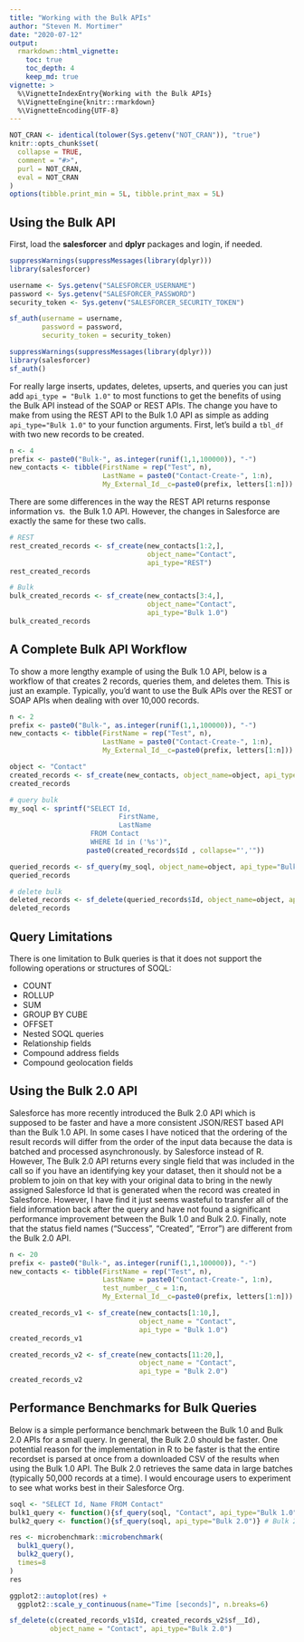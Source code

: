 ```yaml
---
title: "Working with the Bulk APIs"
author: "Steven M. Mortimer"
date: "2020-07-12"
output:
  rmarkdown::html_vignette:
    toc: true
    toc_depth: 4
    keep_md: true
vignette: >
  %\VignetteIndexEntry{Working with the Bulk APIs}
  %\VignetteEngine{knitr::rmarkdown}
  %\VignetteEncoding{UTF-8}
---
```


```r
NOT_CRAN <- identical(tolower(Sys.getenv("NOT_CRAN")), "true")
knitr::opts_chunk$set(
  collapse = TRUE,
  comment = "#>",
  purl = NOT_CRAN,
  eval = NOT_CRAN
)
options(tibble.print_min = 5L, tibble.print_max = 5L)
```

## Using the Bulk API

First, load the **salesforcer** and **dplyr** packages and login, if needed. 

```r
suppressWarnings(suppressMessages(library(dplyr)))
library(salesforcer)

username <- Sys.getenv("SALESFORCER_USERNAME")
password <- Sys.getenv("SALESFORCER_PASSWORD")
security_token <- Sys.getenv("SALESFORCER_SECURITY_TOKEN")

sf_auth(username = username,
        password = password,
        security_token = security_token)
```

```r
suppressWarnings(suppressMessages(library(dplyr)))
library(salesforcer)
sf_auth()
```

For really large inserts, updates, deletes, upserts, and queries you can just add 
`api_type = "Bulk 1.0"` to most functions to get the benefits of using the Bulk API 
instead of the SOAP or REST APIs. The change you have to make from using the REST 
API to the Bulk 1.0 API as simple as adding `api_type="Bulk 1.0"` to your function 
arguments. First, let's build a `tbl_df` with two new records to be created.

```r
n <- 4
prefix <- paste0("Bulk-", as.integer(runif(1,1,100000)), "-")
new_contacts <- tibble(FirstName = rep("Test", n),
                       LastName = paste0("Contact-Create-", 1:n),
                       My_External_Id__c=paste0(prefix, letters[1:n]))
```

There are some differences in the way the REST API returns response information vs. 
the Bulk 1.0 API. However, the changes in Salesforce are exactly the same for these 
two calls.

```r
# REST
rest_created_records <- sf_create(new_contacts[1:2,], 
                                  object_name="Contact", 
                                  api_type="REST")
rest_created_records

# Bulk
bulk_created_records <- sf_create(new_contacts[3:4,], 
                                  object_name="Contact", 
                                  api_type="Bulk 1.0")
bulk_created_records
```

## A Complete Bulk API Workflow

To show a more lengthy example of using the Bulk 1.0 API, below is a workflow of 
that creates 2 records, queries them, and deletes them. This is just an example. 
Typically, you'd want to use the Bulk APIs over the REST or SOAP APIs when dealing 
with over 10,000 records.

```r
n <- 2
prefix <- paste0("Bulk-", as.integer(runif(1,1,100000)), "-")
new_contacts <- tibble(FirstName = rep("Test", n),
                       LastName = paste0("Contact-Create-", 1:n),
                       My_External_Id__c=paste0(prefix, letters[1:n]))
```
```r
object <- "Contact"
created_records <- sf_create(new_contacts, object_name=object, api_type="Bulk 1.0")
created_records

# query bulk
my_soql <- sprintf("SELECT Id,
                           FirstName, 
                           LastName
                    FROM Contact 
                    WHERE Id in ('%s')", 
                   paste0(created_records$Id , collapse="','"))

queried_records <- sf_query(my_soql, object_name=object, api_type="Bulk 1.0")
queried_records

# delete bulk
deleted_records <- sf_delete(queried_records$Id, object_name=object, api_type="Bulk 1.0")
deleted_records
```

## Query Limitations

There is one limitation to Bulk queries is that it does not support the following 
operations or structures of SOQL: 

 - COUNT
 - ROLLUP
 - SUM
 - GROUP BY CUBE
 - OFFSET
 - Nested SOQL queries
 - Relationship fields
 - Compound address fields
 - Compound geolocation fields
 
## Using the Bulk 2.0 API
 
Salesforce has more recently introduced the Bulk 2.0 API which is supposed to be 
faster and have a more consistent JSON/REST based API than the Bulk 1.0 API. In 
some cases I have noticed that the ordering of the result records will differ 
from the order of the input data because the data is batched and processed asynchronously. 
by Salesforce instead of R. However, The Bulk 2.0 API returns every single field
that was included in the call so if you have an identifying key your dataset,
then it should not be a problem to join on that key with your original data to
bring in the newly assigned Salesforce Id that is generated when the record was 
created in Salesforce. However, I have find it just seems wasteful to transfer 
all of the field information back after the query and have not found a significant
performance improvement between the Bulk 1.0 and Bulk 2.0. Finally, note that 
the status field names ("Success", "Created", "Error") are different from the 
Bulk 2.0 API.

```r
n <- 20
prefix <- paste0("Bulk-", as.integer(runif(1,1,100000)), "-")
new_contacts <- tibble(FirstName = rep("Test", n),
                       LastName = paste0("Contact-Create-", 1:n),
                       test_number__c = 1:n,
                       My_External_Id__c=paste0(prefix, letters[1:n]))

created_records_v1 <- sf_create(new_contacts[1:10,], 
                                object_name = "Contact", 
                                api_type = "Bulk 1.0")
created_records_v1

created_records_v2 <- sf_create(new_contacts[11:20,],
                                object_name = "Contact", 
                                api_type = "Bulk 2.0")
created_records_v2
```

## Performance Benchmarks for Bulk Queries

Below is a simple performance benchmark between the Bulk 1.0 and Bulk 2.0 
APIs for a small query. In general, the Bulk 2.0 should be faster. One potential 
reason for the implementation in R to be faster is that the entire recordset is 
parsed at once from a downloaded CSV of the results when using the Bulk 1.0 API. 
The Bulk 2.0 retrieves the same data in large batches (typically 50,000 records 
at a time). I would encourage users to experiment to see what works best in their 
Salesforce Org.

```r
soql <- "SELECT Id, Name FROM Contact"
bulk1_query <- function(){sf_query(soql, "Contact", api_type="Bulk 1.0")}
bulk2_query <- function(){sf_query(soql, api_type="Bulk 2.0")} # Bulk 2.0 doesn't need object name

res <- microbenchmark::microbenchmark(
  bulk1_query(),
  bulk2_query(), 
  times=8
)
res

ggplot2::autoplot(res) + 
  ggplot2::scale_y_continuous(name="Time [seconds]", n.breaks=6)
```

```r
sf_delete(c(created_records_v1$Id, created_records_v2$sf__Id), 
          object_name = "Contact", api_type="Bulk 2.0")
```
